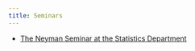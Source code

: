 ```yaml
---
title: Seminars
---
```


 - [The Neyman Seminar at the Statistics Department](https://statistics.berkeley.edu/research/seminars/neyman)

<!-- none of these seminar pages exist

 - [The Statistics Department Colloquium](http://www.stat.berkeley.edu/~nkaroui/Colloquium/StatisticsColloquiumFall05.htm)

 - [Center for Intelligent Systems Seminar (Learning, vision, robotics)](http://www.cs.berkeley.edu/~taskar/cis-seminar/)

 - [Signal processing/communication/networking seminar](http://www-networking.eecs.berkeley.edu/Seminar/)

-->
